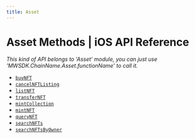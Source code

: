 ```yaml
---
title: Asset
---
```


# Asset Methods | iOS API Reference

*This kind of API belongs to 'Asset' module, you can just use 'MWSDK.ChainName.Asset.functionName' to call it.*

- [`buyNFT`](/api-reference/ios/ethereum/asset/buyNFT)
- [`cancelNFTListing`](/api-reference/ios/ethereum/asset/cancelNFTListing)
- [`listNFT`](/api-reference/ios/ethereum/asset/listNFT)
- [`transferNFT`](/api-reference/ios/ethereum/asset/transferNFT)
- [`mintCollection`](/api-reference/ios/ethereum/asset/mintCollection)
- [`mintNFT`](/api-reference/ios/ethereum/asset/mintNFT)
- [`queryNFT`](/api-reference/ios/ethereum/asset/queryNFT)
- [`searchNFTs`](/api-reference/ios/ethereum/asset/searchNFTs)
- [`searchNFTsByOwner`](/api-reference/ios/ethereum/asset/searchNFTsByOwner)
